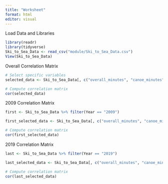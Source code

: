 ```yaml
---
title: "Worksheet"
format: html
editor: visual
---
```


Load Data and Libraries
```r
library(readr)
library(tidyverse)
Ski_to_Sea_Data <- read_csv("module/Ski_to_Sea_Data.csv")
View(Ski_to_Sea_Data)
```

Overall Correlation Matrix
```r
# Select specific variables
selected_data <- Ski_to_Sea_Data[, c("overall_minutes", "canoe_minutes", "xcski_minutes", "downhill_minutes", "kayak_minutes", "roadbike_minutes", "run_minutes", "xcbike_minutes")]

# Compute correlation matrix
cor(selected_data)
```

2009 Correlation Matrix
```r
first <- Ski_to_Sea_Data %>% filter(Year == "2009")

first_selected_data <- Ski_to_Sea_Data[, c("overall_minutes", "canoe_minutes", "xcski_minutes", "downhill_minutes", "kayak_minutes", "roadbike_minutes", "run_minutes", "xcbike_minutes")]

# Compute correlation matrix
cor(first_selected_data)
```

2019 Correlation Matrix
```r
last <- Ski_to_Sea_Data %>% filter(Year == "2019")

last_selected_data <- Ski_to_Sea_Data[, c("overall_minutes", "canoe_minutes", "xcski_minutes", "downhill_minutes", "kayak_minutes", "roadbike_minutes", "run_minutes", "xcbike_minutes")]

# Compute correlation matrix
cor(last_selected_data)
```

